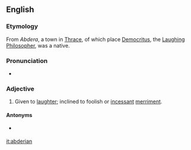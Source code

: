 ==English==

===Etymology===
From ''Abdera'', a town in [[Thrace]], of which place [[Democritus]], the [[laughing|Laughing]] [[philosopher|Philosopher]], was a native.

===Pronunciation===
* {{IPA|/æbˈdɪɹiən/|/æbˈdɛɹiən/|lang=en}}

===Adjective===
{{en-adj}}

# Given to [[laughter]]; inclined to foolish or [[incessant]] [[merriment]].

====Antonyms====
* {{sense|given to laughter}} {{l|en|agelastic}}

[[it:abderian]]